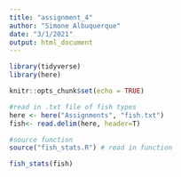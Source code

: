 ```yaml
---
title: "assignment_4"
author: "Simone Albuquerque"
date: "3/1/2021"
output: html_document
---
```


```r
library(tidyverse)
library(here)
```

```r
knitr::opts_chunk$set(echo = TRUE)

#read in .txt file of fish types 
here <- here("Assignments", "fish.txt")
fish<- read.delim(here, header=T)

#source function
source("fish_stats.R") # read in function 

fish_stats(fish)
```
